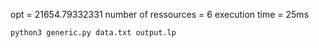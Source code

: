 opt = 21654.79332331
number of ressources = 6
execution time = 25ms

```
python3 generic.py data.txt output.lp
```
